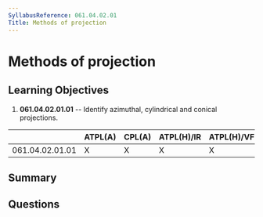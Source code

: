 ```yaml
---
SyllabusReference: 061.04.02.01
Title: Methods of projection
---
```


# Methods of projection

## Learning Objectives

1.  **061.04.02.01.01** -- Identify azimuthal, cylindrical and conical
    projections.

|                 | ATPL(A) | CPL(A) | ATPL(H)/IR | ATPL(H)/VFR | CPL(H) | IR | CBIR(A) |
| --------------- | ------- | ------ | ---------- | ----------- | ------ | -- | ------- |
| 061.04.02.01.01 | X       | X      | X          | X           | X      |    |         |

## Summary

## Questions
